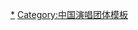 {{Navbox
|name = GNZ48
|state = {{{state|collapsed}}}
|title = [[GNZ48|<span style="color:white;">GNZ48</span>]]
|titlestyle = background: #9FBF40;color:white;
|bodyclass = hlist
|abovestyle = background: #9FBF40;color:white;
|above = * [[GNZ48成员列表|{{Color|white|成员}}]]
* [[GNZ48发行作品列表|{{Color|white|作品}}]]
|groupstyle = background: #9FBF40;color:white;
|group1 = 現有成員
|list1= {{Navbox subgroup
|group1style = background:#9FBF40;color:white;
|group1 = Team G
|list1 = {{Navbox subgroup
|group1style = background:#0D5C4F;color:white;
|group1 = Class 4
|list1 = * 黄楚茵<small>（隊長）</small>
* 羅寒月
* 梁娇
* 罗可嘉<small>（副隊長）</small>
|group2style = background:#C43B21;color:white;
|group2 = Class 8
|list2 = * [[陈珂 (GNZ48)|陳珂]]
* 符冰冰
* 李姗姗
* 林芝
* 徐楚雯
* 陽青穎
* 叶舒淇
* [[張瓊予]]
|group3style = background:#9FBF40;color:white;
|group3 = 未分班
|list3 = * 陈泓宇
}}
|group2style = background:#FFE249;
|group2 = Team NIII
|list2 = {{Navbox subgroup
|group1style = background:#0D5C4F;color:white;
|group1 = Class 4
|list1 = * 陳楠茜
* 盧靜
* [[劉力菲]]<small>（副隊長）</small>
* 劉倩倩<small>（兼任SNH48 Team SII）</small>
* 吴羽霏<small>（隊長）</small>
* 张润
|group2style = background:#C43B21;color:white;
|group2 = Class 8
|list2 = * 洪靜雯
* 冼燊楠
* [[鄭丹妮]]
* 张昕<small>（自SNH48 Team HII兼任）</small>
|group3style = background:#FFE249;
|group3 = 未分班
|list3 = * 江雨航
* 杨若惜
* 曾佳
}}
|group3style = background:#EA617B;color:white;
|group3 = Team Z
|list3 = {{Navbox subgroup
|group1style = background:#0D5C4F;color:white;
|group1 = Class 4
|list1 = * 陳桂君
* 邓惠恩
* 方琪
* 梁乔
* [[唐莉佳]]
* 王芊诺<small>（兼任CKG48）</small>
|group2style = background:#C43B21;color:white;
|group2 = Class 8
|list2 = * 梁婉琳
* 龍亦瑞<small>（队长）</small>
* 马昕玥<small>（副隊長）</small>
* 農燕萍<small>（兼任SNH48 Team HII）</small>
* 王偲越<small>（兼任CKG48）</small>
* 王秭歆
* 楊可璐
* 楊媛媛
|group3style = background:#EA617B;color:white;
|group3 = 未分班
|list3 = * 高蔚然
* 王梓
* 周培溪
* 张书瑀
* 张幼柠
}}
|group4style = background:#00989C;color:white
|group4 = 预备生
|list4 = {{Navbox subgroup
|group1style = background:#C43B21;color:white;
|group1 = Class 8
|list1 = * 曾艾佳
* 朱怡欣
|group2style = background:#00989C;color:white;
|group2 = 未分班
|list2 = * 黄汝彤
* 惠煜轩
* 林恩同
* 陆靖婷
* 雷淑怡
}}
|group5style = background:#9FBF40;color:white
|group5 = 暂休
|list5 = * 陳俊宏
* 陳雨琪
* 方曉瑜
* 高源婧
* 林嘉佩
* 李沁潔
* 徐慧玲
* 陳慧婧
* 邓熳慧
* 刘果
* 吕曼菲
* 莫昕
* 孫馨
* 石竹君
* 唐詩怡
* 謝艾琳
* 徐佳音
* 肖文鈴
* 左嘉欣
* 鄭悅
* 毕瑞珊
* 杜秋霖
* 郭铱宁
* 何梦瑶
* 劉嘉怡
* 赖梓惜
* 司珀琳
* 王炯義
* 王盈
* 谢菲菲
* 叶晓梦
* 余芷媛
* 張秋怡
* 張心雨
* 李晨曦
* 汪慕远
* 王梦媛
* 肖文静
* 侯祎冉
* 吕思琪
* 王琰
* [[谢蕾蕾]]
* 项宇婧
}}

|group2 = 過往成員
|list2 = {{Navbox subgroup
|group1style = background:#9FBF40;color:white;
|group1 = Team G
|list1 = * 王馨悅
* 杜雨微
* 程一心
* 胡怡瑩
* 黃黎蓉
* 梁可
* 劉夢雅
* 劉小末
* 劉筱筱
* 向芸
* 周倩玉
* 陳樂添
* 張凱祺
|group2style = background:#FFE249
|group2 = Team NIII
|list2 = * 戴欣佚
* 李伊虹
* 馮嘉希
* 高雪逸
* 陳欣妤
* 熊心瑤
* 吴思琪
* 左婧媛
|group3style = background:#EA617B;color:white;
|group3 = Team Z
|list3 = * 陳梓熒
* 代玲
* 赖俊亦
* -{于}-珊珊
* 趙欣雨
* 趙翊民
}}

|group3 = SNH48 Group<br />參與活動
|list3 = {{Navbox|child
|group1 = 總決選
|list1 = * [[SNH48第三屆總選舉|第3屆]]
* [[SNH48 Group第四屆總選舉|第4屆]]
* [[SNH48 Group第五届总选举|第5届]]
* [[SNH48 Group第六届总决选|第6届]]
* [[SNH48 Group第七届总决选|第7届]]
* [[SNH48 Group第八届总决选|第8届]]
|group2 = 金曲大赏
|list2 = * [[SNH48第三届年度金曲大赏BEST 50|第3届]]
* [[SNH48 Group第四届年度金曲大赏BEST 50|第4届]]
* [[SNH48 Group第五届年度金曲大赏BEST 50|第5届]]
* [[SNH48 Group第六届年度金曲大赏BEST 50|第6届]]
* [[SNH48 Group第七届年度金曲大赏BEST 50|第7届]]
* [[SNH48 Group第八届年度金曲大赏BEST 50|第8届]]
|group3= 風尚大賞
|list3= * [[SNH48第二屆年度風尚大賞|第2屆]]
* [[SNH48 Group第三屆年度風尚大賞|第3屆]]
* [[SNH48 Group第四届年度风尚大赏|第4届]]
|group4= 運動會
|list4= * [[SNH48 Group第二屆偶像运动会|第2屆]]
}}

|group4 = 公演
|list4 = {{Navbox subgroup
|groupstyle = background:#ffcccc
|group1style = background:#9fbf40;color:white;
|group1 = Team G
|list1 = * [[Team B 5th Stage「劇場的女神」#GNZ48 Team G 1st Stage「劇場女神」公演|劇場女神]]
* [[心的旅程#GNZ48 Team G 2nd Stage「心的旅程」公演|心的旅程]]
* [[Team G 3rd Stage“双面偶像”公演|双面偶像]]
* [[SNH48“十八个闪耀瞬间”公演|十八个闪耀瞬间]]
* '''[[Team G 4th Stage“Victoria.G”公演|维多利亚的束缚（Victoria.G）]]'''
* '''[[Team G「他们所不知道的TEAM G」公演|他们所不知道的TEAM G]]'''
|group2style = background:#FFE249
|group2 = Team NIII
|list2 = * [[向日葵组 1st Stage“我的太阳”#GNZ48 Team NIII 1st Stage「我的太陽」公演|我的太陽]]
* [[Team NIII 2nd Stage“第1人称”公演|第1人稱]]
* '''[[Team NIII 3rd Stage“Fiona.N”公演|菲安娜的执着（Fiona.N）]]'''
* [[SNH48“十八个闪耀瞬间”公演|十八个闪耀瞬间]]
* '''[[Team NIII「他们所不知道的TEAM NIII」公演|他们所不知道的TEAM NIII]]'''
|group3style = background:#EA617B;color:white;
|group3 = Team Z
|list3 = * [[Team NII 5th Stage「專屬派對」公演#GNZ48 Team Z 1st Stage「專屬派對」公演|專屬派對]]
* [[Team XII 2nd Stage“代号XII”公演|代号•林和西]]
* '''[[Team Z 3rd Stage「三角函数」公演|三角函数]]'''
* [[SNH48“十八个闪耀瞬间”公演|十八个闪耀瞬间]]
* '''[[Team Z「他们所不知道的TEAM Z」公演|他们所不知道的TEAM Z]]'''
|group4style = background:#0D5C4F;color:white;
|group4 = Class 4
|list4 = * '''Waiting 4'''
|group5style = background:#C43B21;color:white;
|group5 = Class 8
|list5 = * '''无限♾'''
|group6style = background:#00989C;color:white
|group6 = 预备生
|list6 = * [[GNZ48“偶像研究计划”公演|偶像研究计划]]
}}

|group5=[[GNZ48发行作品列表|<span style="color:white;">作品</span>]]
|list5={{Navbox|child
|group1=EP
|list1=* 1.[[你所不知道的我]]
* 2.[[GNZ48發行作品列表#BOOM! BOOM! BOOM!|BOOM! BOOM! BOOM!]]
* 3.[[GNZ48發行作品列表#I.F|I.F]]
* 4.[[SAY NO]]
* 5.[[SNH48原創發行作品列表#甜蜜盛典|甜蜜盛典]]
* 6.[[SNH48原創發行作品列表#未来的乐章|抱紧处理]]
* 7.[[SNH48原創發行作品列表#此刻到永远|此刻到永远]]
* 8.[[GNZ48發行作品列表#HERO|HERO]]
|group2=專輯
|list2=
|group3=有成員參與的<br />姐妹團EP
|list3=* 12.[[夢想島]]
* 13.[[公主披風]]
* 16.[[夏日柠檬船]]
* 17.[[那不勒斯的黎明]]
* 18.[[SNH48原創發行作品列表#甜蜜盛典|甜蜜盛典]]
* 19.[[SNH48原創發行作品列表#未来的乐章|未来的乐章]]
* 20.[[SNH48原創發行作品列表#森林法则|森林法则]]
* 21.[[魔女的诗篇]]
* 22.[[SNH48原創發行作品列表#此刻到永远|此刻到永远]]
* 23.[[SNH48原創發行作品列表#我们的旅程|我们的旅程]]
* 24.[[SNH48原創發行作品列表#那年夏天的梦|那年夏天的梦]]
* 25.[[SNH48原創發行作品列表#时间的歌|时间的歌]]
* 26.[[SNH48原創發行作品列表#青春之翼|青春之翼]]
* 27.[[SNH48原創發行作品列表#天晴了|天晴了]]
* 28.[[SNH48原創發行作品列表#F.L.Y成長三部曲|F.L.Y成長三部曲]]
* 29.[[SNH48原創發行作品列表#怦然心动|怦然心动]]
}}

|group6=媒體演出<br />（○為播映中、<br />△為即將播放）
|list6={{Navbox|child
|group1=电视节目
|list1=* 艺脉相承
* 师父来了
|group2=網路節目
|list2= * GNZone
* GNZero-〇蛋廚房
* GNewZ
* GantoNeZe
* GNZchool
* GNZ48美食地图
* 蛊灵精怪GNZ
* 舞力Real Show
* 说好的六点见
|group3=電台節目
|list3= * GNzzZ
}}

|group7 = 演唱會
|list7 = * “爱音乐 翼起来”GNZ48梦想起航 Show Case 演唱会

|group8 = 相關條目
|list8 = * [[SNH48]]
* [[BEJ48]]
* [[SHY48]]
* [[CKG48]]
* [[IDOLS Ft]]
* [[浪彩少女AW9]]
* [[王子杰 (企業家)|王子杰]]
* [[星夢劇院#GNZ48星夢劇院|GNZ48星夢劇院]]

|belowstyle=background: #9FBF40;color:white;
|below=''斜体''表示有关成员实际上已经单方面宣布辞退且不再活动，但未被移出活动队员名单。
}}<noinclude>

{{DEFAULTSORT:GNZ48}}
[[Category:GNZ48|*]]
[[Category:中国演唱团体模板]]
</noinclude>